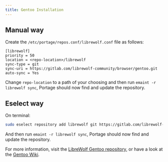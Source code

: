 ```yaml
---
title: Gentoo Installation
---
```



<InstallationHeader />

## Manual way

Create the `/etc/portage/repos.conf/librewolf.conf` file as follows:

```
[librewolf]
priority = 50
location = <repo-location>/librewolf
sync-type = git
sync-uri = https://gitlab.com/librewolf-community/browser/gentoo.git
auto-sync = Yes
```

Change `repo-location` to a path of your choosing and then run
`emaint -r librewolf sync`, Portage should now find and update the repository.

## Eselect way

On terminal:

```bash
sudo eselect repository add librewolf git https://gitlab.com/librewolf-community/browser/gentoo.git
```

And then run `emaint -r librewolf sync`, Portage should now find and update the
repository.

For more information, visit the
[LibreWolf Gentoo repository](https://gitlab.com/librewolf-community/browser/gentoo#readme),
or have a look at the [Gentoo Wiki](https://wiki.gentoo.org/wiki/LibreWolf).

